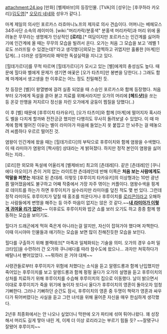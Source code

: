attachment:24.jpg
[만화] [벨제바브]의 등장인물. [TVA]의 [성우]는 [후쿠하라 카오리]/[[김도영]][* [[오모리 네네]]와 성우가 같다.].

마계 제일의 의사인 포르카스 라흐마니노프의 제자로 의사 견습이다. 어머니는 베헤모스 34주사단 소속의 레이미아. [wiki:"머리카락/분홍색" 분홍색 머리카락]과 머리 위에 올려놓은 무무라는 생명체가 인상적인 '''[로리]'''.[* 여담이지만 포르카스는 인간계를 싫어하기에 인간계에 올 때는 무무의 모습을 빌려서 온다. 오가는 처음 그 모습을 보고 '레벨 1로도 쓰러뜨릴 수 있겠는데?'라고 생각했다]외모는 깜찍하고 귀엽지만 훌륭한 [마계]인 답게(...) 더러운 성질머리와 패악한 독설실력을 지니고 있다.

[힐데가르다]를 무척 따르며 [힐데가르다]가 모시고 있는 [벨]에게의 충성심도 높다. 때문에 힐다와 벨에게 문제가 생기면 애꿎은 [오가 타츠미]만 봉변을 당한다(..) 그래도 함께 마계에서 생고생을 한 이후로는 어느 정도 친밀해진 듯.

첫 등장은 [벨]이 왕열병에 걸려 실종 되었을 때 스승인 포르카스와 함께 등장했다. 처음부터 오가에게 독설을 쏟아 붇고 치료를 위해서라지만 오가의 머리에 '''[헤드샷]'''을 쏘는 등 온갖 만행을 저지르다 정신을 차린 오가에게 궁둥이 찜질을 당했다(..)

이 후 [벨] 때문에 [후루이치 타카유키], [오가 타츠미]와 함께 [마계]에 떨어지자 혹시라도 벨을 다치게 할까봐 전전긍긍 했지만 다행히도 무사히 돌려보낼 수 있었다. 이 때 마계에 함께 떨어진 이유는 벨이 라미아가 마음에 들었는지 옷 붙잡고 안 놔주는 걸 떼놓으려 씨름하다 우르르 떨어진 것.

염왕이 인간계에 왔을 때는 [힐데가르다]의 부탁으로 후루이치와 함께 염왕을 수색했다. 이 때 라미아가 염왕의 [짝사랑] 상대라는 게 밝혀졌다. 하지만 정작 본인이 염왕을 싫어하는 지라..

[로리]한 외모와 독설에 어울리게 [벨제바브] 최고의 [츤데레]다. 같은 [츤데레]인 [쿠니에다 아오이]가 츤이 거의 없는 라이트한 츤데레인데 반해 이쪽은 '''처음 보는 사람에게도 막말을 퍼붓는''' 제대로 된 츤데레. 이렇듯 [후루이치 타카유키]의 이상형과는 10만 광년 쯤 떨어졌음에도 불구하고 어째 작중에서 가장 자주 엮이는 커플이다. 염왕수색을 핑계로 데이트를 하는가 하면 후루이치가 실수라지만 라미아를 덮친 적도 몇 번 있다. 그런데 정작 라미아도 후루이치가 덮칠 때 홍조를 띄운다거나 후루이치를 [[로리콘]]이라고 오해하는 사람들에게 변명을 해주는 등 아주 마음이 없지는 않은 것 같다.~~'''[http://pds18.egloos.com/pmf/201107/16/78/b0124778_4e2139fc2d31b.png 내 라미아가 이렇게 귀여울 리가 없어!]'''~~ 이후로도 후루이치와 밥군 쇼를 보러 오기도 하고 종종 함께 행동하는 모습을 보이기도.

힐다가 드래곤에게 먹혀 죽은게 아니라는걸 알지만, 자신이 잡혀가야 했다며 자책한다. 이때 이시야마 인물들과 애기하는 모습을 보면 많이 친해진듯한 모습을 보인다.

힐다를 구출하기 위해 블랙테크[* 마족과 일체화되는 기술을 의미. 오가의 경우 슈퍼 밀크타임]을 수련하러 간 오가와 쿠니에다를 따라 참수도에 왔으나... 과자만 쳐묵하다가 배탈나서 뻗어있었다. ~~뭐하러 온 거야 대체~~

사령관들로부터 후루이치가 위험에 처했다는 소식을 듣고 알렝드롱과 함께 난입했지만 죽어있는 후루이치를 보고 알렝드롱과 함께 펑펑 울다가 오가의 설명을 듣고 후루이치의 상처를 치료하기 위해 후루이치를 수습해 후루이치의 집으로 이동했다. 날이 밝으면서 이대로 후루이치가 죽을 위기에 놓이자 또다시 울다가 후루이치의 영혼이 돌아오자 엄청 기뻐한다. 그러나 기뻐하던 순간도 잠시, 후루이치의 영혼 중 두명이 책략가 영혼과 싸우다가 튀어버렸다는 사실을 듣고 그런 녀석을 위해 울어준 자신을 매우 한심하게 생각했다.

2년후 최종화에서는 안 나오나 싶었더니 막판에 오가 파티에 섞여 튀어나왔다. 꽤 성장해서 머리도 길게 땋아 내린 게, 이제 더 이상 로리라고는 부르기 힘들 듯? ~~잘됐구나 잘됐어 후루이치~~
